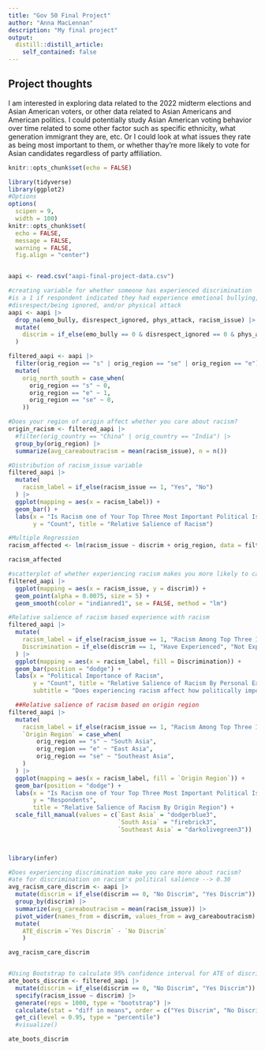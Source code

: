 ```yaml
---
title: "Gov 50 Final Project"
author: "Anna MacLennan"
description: "My final project"
output:
  distill::distill_article:
    self_contained: false
---
```


## Project thoughts

I am interested in exploring data related to the 2022 midterm elections and Asian American voters, or other data related to Asian Americans and American politics. I could potentially study Asian American voting behavior over time related to some other factor such as specific ethnicity, what generation immigrant they are, etc. Or I could look at what issues they rate as being most important to them, or whether thay're more likely to vote for Asian candidates regardless of party affiliation.

```r
knitr::opts_chunk$set(echo = FALSE)

```
```r

library(tidyverse)
library(ggplot2)
#Options
options(
  scipen = 9,
  width = 100)
knitr::opts_chunk$set(
  echo = FALSE,
  message = FALSE,
  warning = FALSE,
  fig.align = "center")


aapi <- read.csv("aapi-final-project-data.csv")
```


```r
#creating variable for whether someone has experienced discrimination
#is a 1 if respondent indicated they had experience emotional bullying,
#disrespect/being ignored, and/or physical attack
aapi <- aapi |>
  drop_na(emo_bully, disrespect_ignored, phys_attack, racism_issue) |>
  mutate(
    discrim = if_else(emo_bully == 0 & disrespect_ignored == 0 & phys_attack == 0, 0, 1)
  )

filtered_aapi <- aapi |>
  filter(orig_region == "s" | orig_region == "se" | orig_region == "e") |>
  mutate(
    orig_north_south = case_when(
      orig_region == "s" ~ 0,
      orig_region == "e" ~ 1,
      orig_region == "se" ~ 0,
    ))

#Does your region of origin affect whether you care about racism?
origin_racism <- filtered_aapi |>
  #filter(orig_country == "China" | orig_country == "India") |>
  group_by(orig_region) |>
  summarize(avg_careaboutracism = mean(racism_issue), n = n()) 
```

```r

#Distribution of racism_issue variable
filtered_aapi |>
  mutate(
    racism_label = if_else(racism_issue == 1, "Yes", "No")
  ) |>
  ggplot(mapping = aes(x = racism_label)) + 
  geom_bar() +
  labs(x = "Is Racism one of Your Top Three Most Important Political Issues?",
       y = "Count", title = "Relative Salience of Racism") 

```



```r
#Multiple Regression
racism_affected <- lm(racism_issue ~ discrim + orig_region, data = filtered_aapi)

racism_affected

#scatterplot of whether experiencing racism makes you more likely to care about racism politically
filtered_aapi |>
  ggplot(mapping = aes(x = racism_issue, y = discrim)) +
  geom_point(alpha = 0.0075, size = 5) +
  geom_smooth(color = "indianred1", se = FALSE, method = "lm") 

#Relative salience of racism based experience with racism
filtered_aapi |>
  mutate(
    racism_label = if_else(racism_issue == 1, "Racism Among Top Three Issues", "Racism NOT Among Top Three Issues"),
    Discrimination = if_else(discrim == 1, "Have Experienced", "Not Experienced")
  ) |>
  ggplot(mapping = aes(x = racism_label, fill = Discrimination)) + 
  geom_bar(position = "dodge") +
  labs(x = "Political Importance of Racism",
       y = "Count", title = "Relative Salience of Racism By Personal Experience with Discrimination", 
       subtitle = "Does experiencing racism affect how politically important Asian Americans consider it?")

  ##Relative salience of racism based on origin region
filtered_aapi |>
  mutate(
    racism_label = if_else(racism_issue == 1, "Racism Among Top Three Issues", "Racism NOT Among Top Three Issues"),
    `Origin Region` = case_when(
        orig_region == "s" ~ "South Asia",
        orig_region == "e" ~ "East Asia",
        orig_region == "se" ~ "Southeast Asia",
    )
  ) |>
  ggplot(mapping = aes(x = racism_label, fill = `Origin Region`)) + 
  geom_bar(position = "dodge") +
  labs(x = "Is Racism one of Your Top Three Most Important Political Issues?",
       y = "Respondents", 
       title = "Relative Salience of Racism By Origin Region") +
  scale_fill_manual(values = c(`East Asia` = "dodgerblue3", 
                               `South Asia` = "firebrick3", 
                               `Southeast Asia` = "darkolivegreen3"))

  
```


```r
library(infer)

#Does experiencing discrimination make you care more about racism?
#ate for discrimination on racism's political salience --> 0.30
avg_racism_care_discrim <- aapi |>
  mutate(discrim = if_else(discrim == 0, "No Discrim", "Yes Discrim")) |>
  group_by(discrim) |>
  summarize(avg_careaboutracism = mean(racism_issue)) |>
  pivot_wider(names_from = discrim, values_from = avg_careaboutracism) |>
  mutate(
    ATE_discrim =`Yes Discrim` - `No Discrim`
    )

avg_racism_care_discrim


#Using Bootstrap to calculate 95% confidence interval for ATE of discrimination on 
ate_boots_discrim <- filtered_aapi |>
  mutate(discrim = if_else(discrim == 0, "No Discrim", "Yes Discrim")) |>
  specify(racism_issue ~ discrim) |>
  generate(reps = 1000, type = "bootstrap") |>
  calculate(stat = "diff in means", order = c("Yes Discrim", "No Discrim")) |>
  get_ci(level = 0.95, type = "percentile") 
  #visualize()

ate_boots_discrim



```








